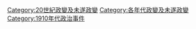 [[Category:20世紀政變及未遂政變|Category:20世紀政變及未遂政變]]
[[Category:各年代政變及未遂政變|Category:各年代政變及未遂政變]]
[[Category:1910年代政治事件|Category:1910年代政治事件]]